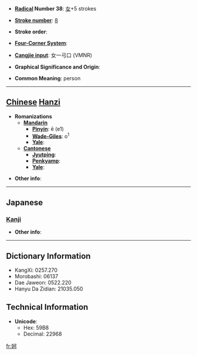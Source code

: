 * '''[[Wiktionary:Chinese radical index| Radical]] Number 38''': [[Wiktionary:Chinese radical index 女|女]]+5 strokes

* '''[[Wiktionary:Chinese total strokes index|Stroke number]]''': [[Wiktionary:Chinese total strokes index 8|8]]

* '''Stroke order''': 

* '''[[Wiktionary:Chinese four corner index|Four-Corner System]]''': 

* '''[[Wiktionary:Chinese Cangjie index|Cangjie input]]''': 女一弓口 (VMNR)

* '''Graphical Significance and Origin''': 

* '''Common Meaning''': person

----

== [[Chinese]] [[Hanzi]] ==

* '''Romanizations'''
** '''[[Mandarin]]'''
*** '''[[Pinyin]]''': ē (e1)
*** '''[[Wade-Giles]]''': o<sup>1</sup>
*** '''[[Yale]]''': 
** '''[[Cantonese]]'''
*** '''[[Jyutping]]''':
*** '''[[Penkyamp]]''': 
*** '''[[Yale]]''': 

* '''Other info''': 

----

==Japanese==
===[[Kanji]]===
{{kanji|on readings=[[あ]] (a)|kun readings=}}

* '''Other info''':  

----

== Dictionary Information ==

* KangXi: 0257.270
* Morobashi: 06137
* Dae Jaweon: 0522.220
* Hanyu Da Zidian: 21035.050

== Technical Information ==

* '''Unicode''':
** Hex: 59B8
** Decimal: 22968

[[fr:妸]]